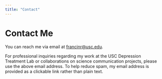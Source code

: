 ```yaml
---
title: "Contact"
---
```


# Contact Me

You can reach me via email at <a href="mailto:francinr@usc.edu">francinr@usc.edu</a>.

For professional inquiries regarding my work at the USC Depression Treatment Lab or collaborations on science communication projects, please use the above email address. To help reduce spam, my email address is provided as a clickable link rather than plain text.

